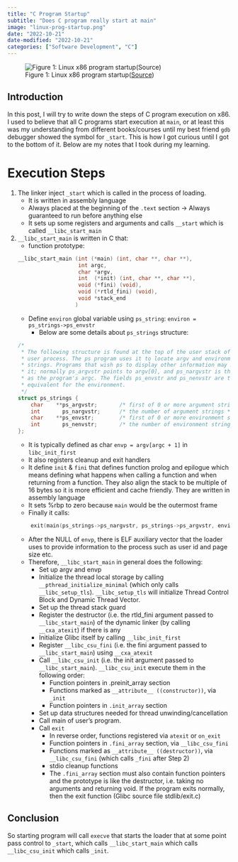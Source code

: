 ```yaml
---
title: "C Program Startup"
subtitle: "Does C program really start at main"
image: "linux-prog-startup.png"
date: "2022-10-21"
date-modified: "2022-10-21"
categories: ["Software Development", "C"]
---
```


![Figure 1: Linux x86 program startup([Source](http://dbp-consulting.com/tutorials/debugging/linuxProgramStartup.html))](linux-prog-startup.png)

## Introduction

In this post, I will try to write down the steps of C program execution on x86. I used to believe that all C programs start execution at `main`, or at least this was my understanding from different books/courses until my best friend `gdb` debugger showed the symbol for `_start`. This is how I got curious until I got to the bottom of it. Below are my notes that I took during my learning.

# Execution Steps

1. The linker inject `_start` which is called in the process of loading.
    - It is written in assembly language
    - Always placed at the beginning of the `.text` section -> Always guaranteed to run before anything else
    - It sets up some registers and arguments and calls `__start` which is called `__libc_start_main`
2. `__libc_start_main` is written in C that:
    - function prototype:
    ```c
    __libc_start_main (int (*main) (int, char **, char **),
                       int argc,
                       char *argv,
                       int  (*init) (int, char **, char **),
                       void (*fini) (void),
                       void (*rtld_fini) (void),
                       void *stack_end
                      )
    ```
    - Define `environ` global variable using `ps_string`: `environ = ps_strings->ps_envstr` 
        - Below are some details about `ps_strings` structure:

    ```c
    /*
     * The following structure is found at the top of the user stack of each
     * user process. The ps program uses it to locate argv and environment
     * strings. Programs that wish ps to display other information may modify
     * it; normally ps_argvstr points to argv[0], and ps_nargvstr is the same
     * as the program's argc. The fields ps_envstr and ps_nenvstr are the
     * equivalent for the environment.
     */
    struct ps_strings {
        char	**ps_argvstr;	    /* first of 0 or more argument strings */
        int	      ps_nargvstr;    	/* the number of argument strings */
        char	**ps_envstr;	    /* first of 0 or more environment strings */
        int	      ps_nenvstr;	    /* the number of environment strings */
    };
    ```

    - It is typically defined as char `envp = argv[argc + 1]` in `libc_init_first`
    - It also registers cleanup and exit handlers
    - It define `init` & `fini` that defines function prolog and epilogue which means defining what happens when calling a function and when returning from a function. They also align the stack to be multiple of 16 bytes so it is more efficient and cache friendly. They are written in assembly language
    - It sets %rbp to zero because `main` would be the outermost frame
    - Finally it calls:
    ```c
        exit(main(ps_strings->ps_nargvstr, ps_strings->ps_argvstr, environ));
    ```
    - After the NULL of `envp`, there is ELF auxiliary vector that the loader uses to provide information to the process such as user id and page size etc.
    - Therefore, `__libc_start_main` in general does the following:
        - Set up argv and envp
        - Initialize the thread local storage by calling `__pthread_initialize_minimal` (which only calls `__libc_setup_tls`).
            `__libc_setup_tls` will initialize Thread Control Block and Dynamic Thread Vector.
        - Set up the thread stack guard
        - Register the destructor (i.e. the rtld_fini argument passed to `__libc_start_main`) of the dynamic linker (by calling `__cxa_atexit`) if there is any
        - Initialize Glibc itself by calling `__libc_init_first`
        - Register `__libc_csu_fini` (i.e. the fini argument passed to `__libc_start_main`) using `__cxa_atexit`
        - Call `__libc_csu_init` (i.e. the init argument passed to `__libc_start_main`). `__libc_csu_init` execute them in the following order:
            - Function pointers in .preinit_array section
            - Functions marked as `__attribute__ ((constructor))`, via `_init`
            - Function pointers in `.init_array` section 
        - Set up data structures needed for thread unwinding/cancellation
        - Call main of user's program.
        - Call `exit`
            - In reverse order, functions registered via `atexit` or `on_exit`
            - Function pointers in `.fini_array` section, via `__libc_csu_fini`
            - Functions marked as `__attribute__ ((destructor))`, via `__libc_csu_fini` (which calls `_fini` after Step 2)
            - stdio cleanup functions
            - The `.fini_array` section must also contain function pointers and the prototype is like the destructor, i.e. taking no arguments and returning void. If the program exits normally, then the exit function (Glibc source file stdlib/exit.c) 


## Conclusion

So starting program will call `execve` that starts the loader that at some point pass control to `_start`, which calls `__libc_start_main` which calls `__libc_csu_init` which calls `_init`.
